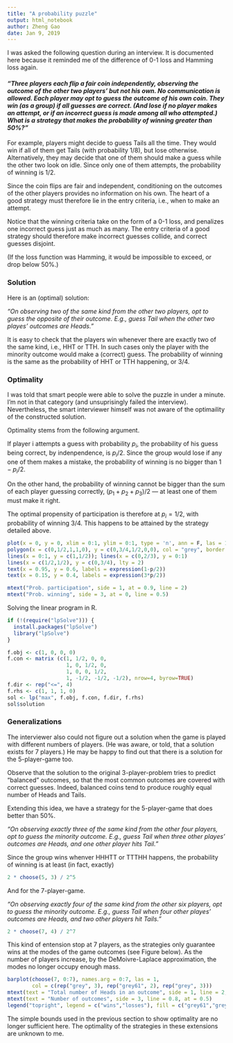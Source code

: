 ```yaml
---
title: "A probability puzzle"
output: html_notebook
author: Zheng Gao
date: Jan 9, 2019
---
```


I was asked the following question during an interview.
It is documented here because it reminded me of the difference of 0-1 loss and Hamming loss again.

#### *"Three players each flip a fair coin independently, observing the outcome of the other two players' but not his own. No communication is allowed. Each player may opt to guess the outcome of his own coin. They win (as a group) if all guesses are correct. (And lose if no player makes an attempt, or if an incorrect guess is made among all who attempted.) What is a strategy that makes the probability of winning greater than 50%?"*

For example, players might decide to guess Tails all the time.
They would win if all of them get Tails (with probability 1/8), but lose otherwise.
Alternatively, they may decide that one of them should make a guess while the other two look on idle.
Since only one of them attempts, the probability of winning is 1/2.

Since the coin flips are fair and independent, conditioning on the outcomes of the other players provides no information on his own. 
The heart of a good strategy must therefore lie in the entry criteria, i.e., when to make an attempt.

Notice that the winning criteria take on the form of a 0-1 loss, and penalizes one incorrect guess just as much as many.
The entry criteria of a good strategy should therefore make incorrect guesses collide, and correct guesses disjoint.

(If the loss function was Hamming, it would be impossible to exceed, or drop below 50%.)


### Solution
Here is an (optimal) solution:

*"On observing two of the same kind from the other two players, opt to guess the opposite of their outcome. E.g., guess Tail when the other two playes' outcomes are Heads."*

It is easy to check that the players win whenever there are exactly two of the same kind, i.e., HHT or TTH.
In such cases only the player with the minority outcome would make a (correct) guess.
The probability of winning is the same as the probability of HHT or TTH happening, or $3/4$.

### Optimality
I was told that smart people were able to solve the puzzle in under a minute.
I'm not in that category (and unsuprisingly failed the interview).
Nevertheless, the smart interviewer himself was not aware of the optimaility of the constructed solution.

Optimality stems from the following argument.

If player i attempts a guess with probability $p_i$, the probability of his guess being correct, by indenpendence, is $p_i/2$.
Since the group would lose if any one of them makes a mistake, the probability of winning is no bigger than $1-p_i/2$.

On the other hand, the probability of winning cannot be bigger than the sum of each player guessing correctly, $(p_1+p_2+p_3)/2$ --- at least one of them must make it right.

The optimal propensity of participation is therefore at $p_i=1/2$, with probability of winning $3/4$.
This happens to be attained by the strategy detailed above.

```r
plot(x = 0, y = 0, xlim = 0:1, ylim = 0:1, type = 'n', ann = F, las = 1)
polygon(x = c(0,1/2,1,1,0), y = c(0,3/4,1/2,0,0), col = "grey", border = NA)
lines(x = 0:1, y = c(1,1/2)); lines(x = c(0,2/3), y = 0:1)
lines(x = c(1/2,1/2), y = c(0,3/4), lty = 2)
text(x = 0.95, y = 0.6, labels = expression(1-p/2))
text(x = 0.15, y = 0.4, labels = expression(3*p/2))

mtext("Prob. participation", side = 1, at = 0.9, line = 2)
mtext("Prob. winning", side = 3, at = 0, line = 0.5)
```

Solving the linear program in R.

```r
if (!(require("lpSolve"))) {
  install.packages("lpSolve")
  library("lpSolve")
}

f.obj <- c(1, 0, 0, 0)
f.con <- matrix (c(1, 1/2, 0, 0,
                   1, 0, 1/2, 0,
                   1, 0, 0, 1/2,
                   1, -1/2, -1/2, -1/2), nrow=4, byrow=TRUE)
f.dir <- rep("<=", 4)
f.rhs <- c(1, 1, 1, 0)
sol <- lp("max", f.obj, f.con, f.dir, f.rhs)
sol$solution
```


### Generalizations
The interviewer also could not figure out a solution when the game is played with different numbers of players. (He was aware, or told, that a solution exists for 7 players.)
He may be happy to find out that there is a solution for the 5-player-game too.

Observe that the solution to the original 3-player-problem tries to predict "balanced" outcomes, so that the most common outcomes are covered with correct guesses.
Indeed, balanced coins tend to produce roughly equal number of Heads and Tails.

Extending this idea, we have a strategy for the 5-player-game that does better than 50%.

*"On observing exactly three of the same kind from the other four players, opt to guess the minority outcome. E.g., guess Tail when three other playes' outcomes are Heads, and one other player hits Tail."*

Since the group wins whenver HHHTT or TTTHH happens, the probability of winning is at least (in fact, exactly)
```r
2 * choose(5, 3) / 2^5
```


And for the 7-player-game.

*"On observing exactly four of the same kind from the other six players, opt to guess the minority outcome. E.g., guess Tail when four other playes' outcomes are Heads, and two other players hit Tails."*

```r
2 * choose(7, 4) / 2^7
```


This kind of entension stop at 7 players, as the strategies only guarantee wins at the modes of the game outcomes (see Figure below).
As the number of players increase, by the DeMoivre-Laplace approximation, the modes no longer occupy enough mass.

```r
barplot(choose(7, 0:7), names.arg = 0:7, las = 1,
        col = c(rep("grey", 3), rep("grey61", 2), rep("grey", 3)))
mtext(text = "Total number of Heads in an outcome", side = 1, line = 2, at = 7)
mtext(text = "Number of outcomes", side = 3, line = 0.8, at = 0.5)
legend("topright", legend = c("wins","losses"), fill = c("grey61","grey"))
```

The simple bounds used in the previous section to show optimality are no longer sufficient here. The optimality of the strategies in these extensions are unknown to me.

